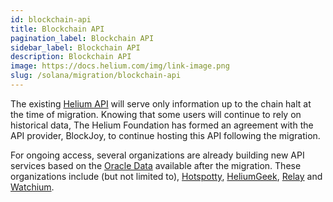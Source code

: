 ```yaml
---
id: blockchain-api
title: Blockchain API
pagination_label: Blockchain API
sidebar_label: Blockchain API
description: Blockchain API
image: https://docs.helium.com/img/link-image.png
slug: /solana/migration/blockchain-api
---
```



The existing [Helium API](/archive/api/blockchain/introduction) will serve only information up to
the chain halt at the time of migration. Knowing that some users will continue to rely on historical
data, The Helium Foundation has formed an agreement with the API provider, BlockJoy, to continue
hosting this API following the migration.

For ongoing access, several organizations are already building new API services based on the
[Oracle Data](/oracles/oracle-data) available after the migration. These organizations include (but
not limited to), [Hotspotty](https://hotspotty.net/api/),
[HeliumGeek](https://heliumgeek.com/b/helium-offchain-api.html),
[Relay](https://www.relaydevice.com) and [Watchium](https://watchium.disk91.com).
